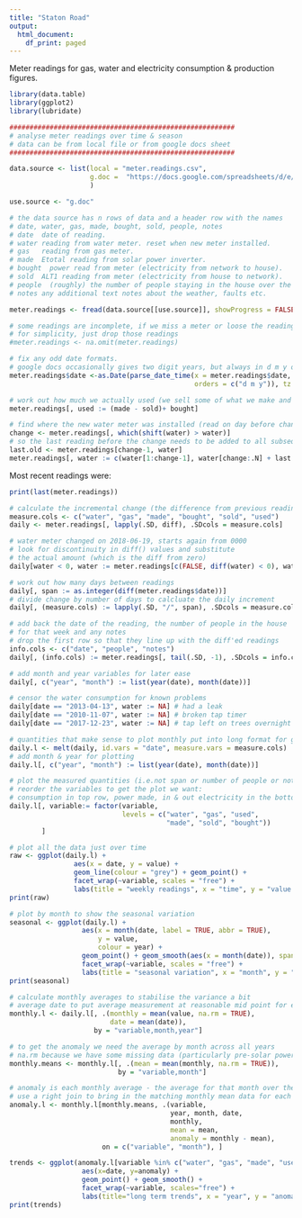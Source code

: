 ```yaml
---
title: "Staton Road"
output:
  html_document:
    df_print: paged
---
```


Meter readings for gas, water and electricity consumption & production figures.

```r
library(data.table)
library(ggplot2)
library(lubridate)

########################################################
# analyse meter readings over time & season
# data can be from local file or from google docs sheet
########################################################

data.source <- list(local = "meter.readings.csv",
                    g.doc =  "https://docs.google.com/spreadsheets/d/e/2PACX-1vQ0dz7rlUoZDa4z1nwXtQFwwVli9flGD8ZsgaNgSTjG5YrD09q0iqaZbSMe04aWMkFhCSboSxwz3Fxc/pub?gid=0&single=true&output=csv"
                    )

use.source <- "g.doc"

# the data source has n rows of data and a header row with the names
# date, water, gas, made, bought, sold, people, notes
# date  date of reading.
# water reading from water meter. reset when new meter installed.
# gas   reading from gas meter.
# made  Etotal reading from solar power inverter.
# bought  power read from meter (electricity from network to house).
# sold  ALT1 reading from meter (electricity from house to network).
# people  (roughly) the number of people staying in the house over the period.
# notes any additional text notes about the weather, faults etc.
```


```r
meter.readings <- fread(data.source[[use.source]], showProgress = FALSE)

# some readings are incomplete, if we miss a meter or loose the readings
# for simplicity, just drop those readings
#meter.readings <- na.omit(meter.readings)

# fix any odd date formats.
# google docs occasionally gives two digit years, but always in d m y order for my data
meter.readings$date <-as.Date(parse_date_time(x = meter.readings$date, 
                                              orders = c("d m y")), tz = "UTC")

# work out how much we actually used (we sell some of what we make and use all that we buy)
meter.readings[, used := (made - sold)+ bought]

# find where the new water meter was installed (read on day before change then at the end of the next week)
change <- meter.readings[, which(shift(water) > water)]
# so the last reading before the change needs to be added to all subsequent readings to get the cumulative reading
last.old <- meter.readings[change-1, water]
meter.readings[, water := c(water[1:change-1], water[change:.N] + last.old)]
```

Most recent readings were:
```r
print(last(meter.readings))
```

```r
# calculate the incremental change (the difference from previous reading)
measure.cols <- c("water", "gas", "made", "bought", "sold", "used")
daily <- meter.readings[, lapply(.SD, diff), .SDcols = measure.cols]

# water meter changed on 2018-06-19, starts again from 0000
# look for discontinuity in diff() values and substitute 
# the actual amount (which is the diff from zero)
daily[water < 0, water := meter.readings[c(FALSE, diff(water) < 0), water] ]

# work out how many days between readings
daily[, span := as.integer(diff(meter.readings$date))]
# divide change by number of days to calcluate the daily increment
daily[, (measure.cols) := lapply(.SD, "/", span), .SDcols = measure.cols]

# add back the date of the reading, the number of people in the house
# for that week and any notes
# drop the first row so that they line up with the diff'ed readings
info.cols <- c("date", "people", "notes")
daily[, (info.cols) := meter.readings[, tail(.SD, -1), .SDcols = info.cols]]

# add month and year variables for later ease
daily[, c("year", "month") := list(year(date), month(date))]

# censor the water consumption for known problems
daily[date == "2013-04-13", water := NA] # had a leak
daily[date == "2010-11-07", water := NA] # broken tap timer
daily[date == "2017-12-23", water := NA] # tap left on trees overnight

# quantities that make sense to plot monthly put into long format for ggplotting
daily.l <- melt(daily, id.vars = "date", measure.vars = measure.cols)
# add month & year for plotting
daily.l[, c("year", "month") := list(year(date), month(date))]
```
```r
# plot the measured quantities (i.e.not span or number of people or notes) monthly
# reorder the variables to get the plot we want: 
# consumption in top row, power made, in & out electricity in the bottom row
daily.l[, variable:= factor(variable, 
                            levels = c("water", "gas", "used", 
                                       "made", "sold", "bought"))
        ]
```
```r
# plot all the data just over time
raw <- ggplot(daily.l) + 
                aes(x = date, y = value) + 
                geom_line(colour = "grey") + geom_point() + 
                facet_wrap(~variable, scales = "free") +
                labs(title = "weekly readings", x = "time", y = "value per day")
print(raw)
```
```r
# plot by month to show the seasonal variation
seasonal <- ggplot(daily.l) + 
                  aes(x = month(date, label = TRUE, abbr = TRUE), 
                      y = value, 
                      colour = year) + 
                  geom_point() + geom_smooth(aes(x = month(date)), span = 0.4) +
                  facet_wrap(~variable, scales = "free") + 
                  labs(title = "seasonal variation", x = "month", y = "value")
print(seasonal)
```
```r
# calculate monthly averages to stabilise the variance a bit
# average date to put average measurement at reasonable mid point for each month
monthly.l <- daily.l[, .(monthly = mean(value, na.rm = TRUE), 
                         date = mean(date)), 
                     by = "variable,month,year"]

# to get the anomaly we need the average by month across all years
# na.rm because we have some missing data (particularly pre-solar power figures)
monthly.means <- monthly.l[, .(mean = mean(monthly, na.rm = TRUE)),
                           by = "variable,month"]
```
```r
# anomaly is each monthly average - the average for that month over the whole data set
# use a right join to bring in the matching monthly mean data for each variable
anomaly.l <- monthly.l[monthly.means, .(variable, 
                                        year, month, date, 
                                        monthly, 
                                        mean = mean, 
                                        anomaly = monthly - mean),
                       on = c("variable", "month"), ]

trends <- ggplot(anomaly.l[variable %in% c("water", "gas", "made", "used"),]) + 
                  aes(x=date, y=anomaly) + 
                  geom_point() + geom_smooth() +
                  facet_wrap(~variable, scales="free") + 
                  labs(title="long term trends", x = "year", y = "anomaly")
print(trends)
```